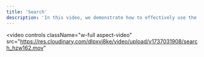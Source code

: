 ```yaml
---
title: 'Search'
description: 'In this video, we demonstrate how to effectively use the search functionality to find suspicious activity records. Learn how to filter and refine your search criteria to quickly locate relevant data and improve your workflow.'
---
```


<video
  controls
  className="w-full aspect-video"
  src="https://res.cloudinary.com/dlpxvj8ke/video/upload/v1737031908/search_hzw162.mov"
></video>